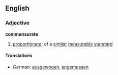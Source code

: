 ==English==

===Adjective===

'''commensurate'''

# [[proportionate]]; of a [[similar]] [[measurable]] [[standard]]
====Translations====
*German: [[ausgewogen]], [[angemessen]]